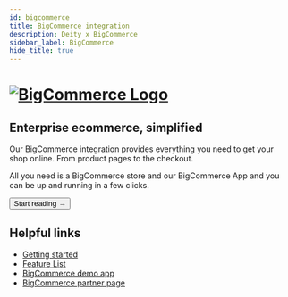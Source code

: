 ```yaml
---
id: bigcommerce
title: BigCommerce integration
description: Deity x BigCommerce
sidebar_label: BigCommerce
hide_title: true
---
```



<h1>
  <a
    href="https://www.bigcommerce.com/"
    rel="noreferrer noopener"
    target="_blank"
    aria-label="visit the BigCommerce site"
    className="invert"
  >
    <img src="/img/docs/platform/bigcommerce-logo.svg" alt="BigCommerce Logo" className="height80" />
  </a>
</h1>

<h2>Enterprise ecommerce, simplified</h2>

Our BigCommerce integration provides everything you need to get your shop online. From product pages to the checkout.

All you need is a BigCommerce store and our BigCommerce App and you can be up and running in a few clicks.

<Button variant="contained" size="medium" href="/integrations/bigcommerce/getting-started">
  Start reading →
</Button>
<div className="mb60"></div>

## Helpful links

- [Getting started](/integrations/bigcommerce/getting-started)
- [Feature List](/integrations/bigcommerce/features)
- [BigCommerce demo app](https://v3demo2.deity.io/)
- [BigCommerce partner page](https://www.bigcommerce.com/apps/deity-falcon-pwa-storefront/)
